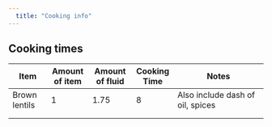 ```yaml
---
  title: "Cooking info"
---
```


## Cooking times

| Item          | Amount of item | Amount of fluid | Cooking Time | Notes                            |
|---------------|----------------|-----------------|--------------|----------------------------------|
| Brown lentils | 1              | 1.75            | 8            | Also include dash of oil, spices |
|               |                |                 |              |                                  |
|               |                |                 |              |                                  |

